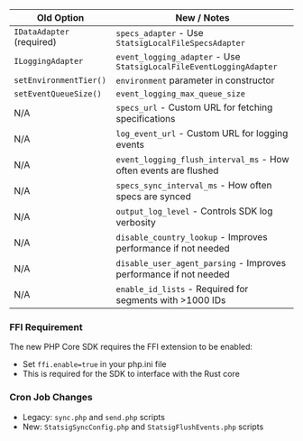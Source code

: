 | Old Option | New / Notes |
|------------|-------------|
| `IDataAdapter` (required) | `specs_adapter` - Use `StatsigLocalFileSpecsAdapter` |
| `ILoggingAdapter` | `event_logging_adapter` - Use `StatsigLocalFileEventLoggingAdapter` |
| `setEnvironmentTier()` | `environment` parameter in constructor |
| `setEventQueueSize()` | `event_logging_max_queue_size` |
| N/A | `specs_url` - Custom URL for fetching specifications |
| N/A | `log_event_url` - Custom URL for logging events |
| N/A | `event_logging_flush_interval_ms` - How often events are flushed |
| N/A | `specs_sync_interval_ms` - How often specs are synced |
| N/A | `output_log_level` - Controls SDK log verbosity |
| N/A | `disable_country_lookup` - Improves performance if not needed |
| N/A | `disable_user_agent_parsing` - Improves performance if not needed |
| N/A | `enable_id_lists` - Required for segments with >1000 IDs |

### FFI Requirement
The new PHP Core SDK requires the FFI extension to be enabled:
- Set `ffi.enable=true` in your php.ini file
- This is required for the SDK to interface with the Rust core

### Cron Job Changes
- Legacy: `sync.php` and `send.php` scripts
- New: `StatsigSyncConfig.php` and `StatsigFlushEvents.php` scripts
